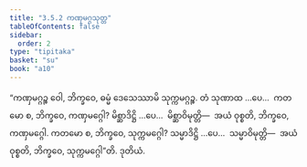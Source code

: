 ```yaml
---
title: "3.5.2 ကဏှမဂ္ဂသုတ္တ"
tableOfContents: false
sidebar:
  order: 2
type: "tipitaka"
basket: "su"
book: "a10"
---
```



<DynamicBreadcrumb />

<Division number="146" book="a10" e="ch" v="17" p="455">

<Paragraph number="1131" book="a10">
“ကဏှမဂ္ဂဉ္စ ဝေါ, ဘိက္ခဝေ, ဓမ္မံ ဒေသေဿာမိ သုက္ကမဂ္ဂဉ္စ. တံ သုဏာထ …ပေ…  ကတမော စ, ဘိက္ခဝေ, ကဏှမဂ္ဂေါ? မိစ္ဆာဒိဋ္ဌိ …ပေ…  မိစ္ဆာဝိမုတ္တိ—  အယံ ဝုစ္စတိ, ဘိက္ခဝေ, ကဏှမဂ္ဂေါ. ကတမော စ, ဘိက္ခဝေ, သုက္ကမဂ္ဂေါ? သမ္မာဒိဋ္ဌိ …ပေ…  သမ္မာဝိမုတ္တိ—  အယံ ဝုစ္စတိ, ဘိက္ခဝေ, သုက္ကမဂ္ဂေါ”တိ.

</Paragraph>
</Division>

<Paragraph number="1132" type="center" book="a10">
ဒုတိယံ.
</Paragraph>